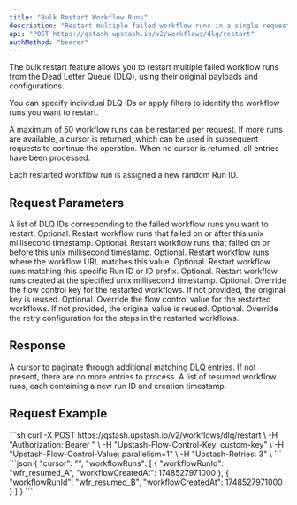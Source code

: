 ```yaml
---
title: "Bulk Restart Workflow Runs"
description: "Restart multiple failed workflow runs in a single request."
api: "POST https://qstash.upstash.io/v2/workflows/dlq/restart"
authMethod: "bearer"
---
```


The bulk restart feature allows you to restart multiple failed workflow runs from the Dead Letter Queue (DLQ), using their original payloads and configurations.

You can specify individual DLQ IDs or apply filters to identify the workflow runs you want to restart.

A maximum of 50 workflow runs can be restarted per request. If more runs are available, a cursor is returned, which can be used in subsequent requests to continue the operation. When no cursor is returned, all entries have been processed.

Each restarted workflow run is assigned a new random Run ID.

## Request Parameters

<ParamField query="dlqIds" type="array">
  A list of DLQ IDs corresponding to the failed workflow runs you want to restart.
</ParamField>

<ParamField query="fromDate" type="integer">
  Optional. Restart workflow runs that failed on or after this unix millisecond timestamp.
</ParamField>

<ParamField query="toDate" type="integer">
  Optional. Restart workflow runs that failed on or before this unix millisecond timestamp.
</ParamField>

<ParamField query="workflowUrl" type="string">
  Optional. Restart workflow runs where the workflow URL matches this value.
</ParamField>

<ParamField query="workflowRunId" type="string">
  Optional. Restart workflow runs matching this specific Run ID or ID prefix.
</ParamField>

<ParamField query="workflowCreatedAt" type="integer">
  Optional. Restart workflow runs created at the specified unix millisecond timestamp.
</ParamField>

<ParamField header="Upstash-Flow-Control-Key" type="string">
  Optional. Override the flow control key for the restarted workflows. If not provided, the original key is reused.
</ParamField>

<ParamField header="Upstash-Flow-Control-Value" type="string">
  Optional. Override the flow control value for the restarted workflows. If not provided, the original value is reused.
</ParamField>

<ParamField header="Upstash-Retries" type="integer">
  Optional. Override the retry configuration for the steps in the restarted workflows.
</ParamField>

## Response

<ResponseField name="cursor" type="string">
  A cursor to paginate through additional matching DLQ entries. If not present, there are no more entries to process.
</ResponseField>

<ResponseField name="workflowRuns" type="array">
  A list of resumed workflow runs, each containing a new run ID and creation timestamp.
</ResponseField>


## Request Example

<RequestExample>
```sh
curl -X POST https://qstash.upstash.io/v2/workflows/dlq/restart \
  -H "Authorization: Bearer <token>" \
  -H "Upstash-Flow-Control-Key: custom-key" \
  -H "Upstash-Flow-Control-Value: parallelism=1" \
  -H "Upstash-Retries: 3" \
```
</RequestExample>


<ResponseExample>
```json
{
  "cursor": "",
  "workflowRuns": [
    {
      "workflowRunId": "wfr_resumed_A",
      "workflowCreatedAt": 1748527971000
    },
    {
      "workflowRunId": "wfr_resumed_B",
      "workflowCreatedAt": 1748527971000
    }
  ]
}
```
</ResponseExample>

